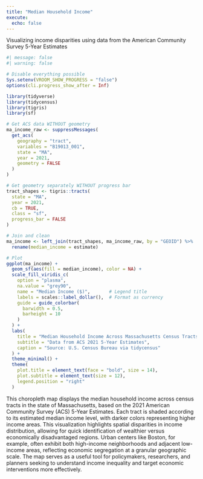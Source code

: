 ```yaml
---
title: "Median Household Income"
execute: 
  echo: false
---
```


Visualizing income disparities using data from the American Community Survey 5-Year Estimates

```r
#| message: false
#| warning: false

# Disable everything possible
Sys.setenv(VROOM_SHOW_PROGRESS = "false")
options(cli.progress_show_after = Inf)

library(tidyverse)
library(tidycensus)
library(tigris)
library(sf)

# Get ACS data WITHOUT geometry
ma_income_raw <- suppressMessages(
  get_acs(
    geography = "tract",
    variables = "B19013_001",
    state = "MA",
    year = 2021,
    geometry = FALSE
  )
)

# Get geometry separately WITHOUT progress bar
tract_shapes <- tigris::tracts(
  state = "MA",
  year = 2021,
  cb = TRUE,
  class = "sf",
  progress_bar = FALSE
)

# Join and clean
ma_income <- left_join(tract_shapes, ma_income_raw, by = "GEOID") %>%
  rename(median_income = estimate)

# Plot
ggplot(ma_income) +
  geom_sf(aes(fill = median_income), color = NA) +
  scale_fill_viridis_c(
    option = "plasma",
    na.value = "grey90",
    name = "Median Income ($)",       # Legend title
    labels = scales::label_dollar(),  # Format as currency
    guide = guide_colorbar(
      barwidth = 0.5,
      barheight = 10
    )
  ) +
  labs(
    title = "Median Household Income Across Massachusetts Census Tracts (2021)",
    subtitle = "Data from ACS 2021 5-Year Estimates",
    caption = "Source: U.S. Census Bureau via tidycensus"
  ) +
  theme_minimal() +
  theme(
    plot.title = element_text(face = "bold", size = 14),
    plot.subtitle = element_text(size = 12),
    legend.position = "right"
  )
```
This choropleth map displays the median household income across census tracts in the state of Massachusetts, based on the 2021 American Community Survey (ACS) 5-Year Estimates. Each tract is shaded according to its estimated median income level, with darker colors representing higher income areas. This visualization highlights spatial disparities in income distribution, allowing for quick identification of wealthier versus economically disadvantaged regions. Urban centers like Boston, for example, often exhibit both high-income neighborhoods and adjacent low-income areas, reflecting economic segregation at a granular geographic scale. The map serves as a useful tool for policymakers, researchers, and planners seeking to understand income inequality and target economic interventions more effectively.